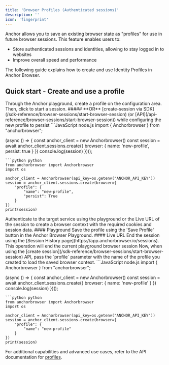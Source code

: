 ```yaml
---
title: 'Browser Profiles (Authenticated sessions)'
description: ''
icon: 'fingerprint'
---
```


Anchor allows you to save an existing browser state as "profiles" for use in future browser sessions. This feature enables users to:

- Store authenticated sessions and identities, allowing to stay logged in to websites
- Improve overall speed and performance

The following guide explains how to create and use Identity Profiles in Anchor Browser.

## Quick start - Create and use a profile




<Steps>
<Step title="Start a playground session with a proflie">
Through the Anchor playground, create a profile on the configuration area. Then, click to start a session.
##### **OR**
[create-session via SDK](/sdk-reference/browser-sessions/start-browser-session) (or [API](/api-reference/browser-sessions/start-browser-session))
while configuring the new profile to persist

<CodeGroup>
```JavaScript node.js
import { Anchorbrowser } from "anchorbrowser";

(async () => {
 const anchor_client = new Anchorbrowser()
 const session = await anchor_client.sessions.create({
    browser: {
        name: 'new-profile',
        persist: true
        }
    })
 console.log(session)
})();
```
```python python
from anchorbrowser import Anchorbrowser
import os

anchor_client = Anchorbrowser(api_key=os.getenv("ANCHOR_API_KEY"))
session = anchor_client.sessions.create(browser={
    "profile": {
        "name": "new-profile",
        "persist": True
    }
})
print(session)
```
</CodeGroup>

</Step>
<Step title="Authenticate Once">
Authenticate to the target service using the playground or the Live URL of the session to create a browser context with the required cookies and session data.
</Step>
<Step title="Save Profile">
#### Playground
Save the profile using the 'Save Profile' button in the Anchor Browser Playground.
#### Live URL
End the session using the [Session History page](https://app.anchorbrowser.io/sessions).
<Note>This operation will end the current playground browser session</Note>
</Step>
<Step title="Use the profile in other sessions">
Now, when using the [create session](/sdk-reference/browser-sessions/start-browser-session) API, pass the `profile` parameter with the name of the profile you created to load the saved browser context.

<CodeGroup>
```JavaScript node.js
import { Anchorbrowser } from "anchorbrowser";

(async () => {
 const anchor_client = new Anchorbrowser()
 const session = await anchor_client.sessions.create({
    browser: {
        name: 'new-profile'
        }
    })
 console.log(session)
})();
```
```python python
from anchorbrowser import Anchorbrowser
import os

anchor_client = Anchorbrowser(api_key=os.getenv("ANCHOR_API_KEY"))
session = anchor_client.sessions.create(browser={
    "profile": {
        "name": "new-profile"
    }
})
print(session)
```
</CodeGroup>
</Step>
</Steps>

For additional capabilities and advanced use cases, refer to the API documentation for [profiles](/api-reference/profiles).
